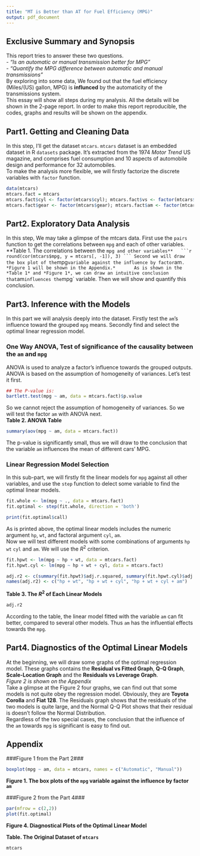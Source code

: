 ```yaml
---
title: "MT is Better than AT for Fuel Efficiency (MPG)"
output: pdf_document
---
```

## Exclusive Summary and Synopsis ##    
This report tries to answer these two questions.     
- *"Is an automatic or manual transmission better for MPG"*      
- *"Quantify the MPG difference between automatic and manual transmissions"*     
By exploring into some data, We found out that the fuel efficiency (Miles/(US) gallon, MPG) is **influnced** by the automaticity of the transmissions system.  
This essay will show all steps during my analysis. All the details will be shown in the 2-page report. In order to make this report reproducible, the codes, graphs and results will be shown on the appendix.

## Part1. Getting and Cleaning Data ##    
In this step, I'll get the dataset `mtcars`. `mtcars` dataset is an embedded dataset in R `datasets` package. It's extracted from the 1974 *Motor Trend* US magazine, and comprises fuel consumption and 10 aspects of automobile design and performance for 32 automobiles.     
To make the analysis more flexible, we will firstly factorize the discrete variables with `factor` function.  
```r
data(mtcars)
mtcars.fact = mtcars
mtcars.fact$cyl <- factor(mtcars$cyl); mtcars.fact$vs <- factor(mtcars$vs);
mtcars.fact$gear <- factor(mtcars$gear); mtcars.fact$am <- factor(mtcars$am); mtcars.fact$carb <- factor(mtcars$carb);
```

## Part2. Exploratory Data Analysis ##    
In this step, We may take a glimpse of the mtcars data. First use the `pairs` function to get the  correlations between `mpg` and each of other variables.   
**Table 1. The correlations between the `mpg and other variables**  
```r
round(cor(mtcars$mpg, y = mtcars[, -1]), 3)
```
Second we will draw the box plot of the `mpg` variable against the influence by factor `am`.  
*Figure 1 will be shown in the Appendix.*      
As is shown in the *Table 1* and *Figure 1*, we can draw an intuitive conclusion that `am` influences the `mpg` variable. Then we will show and quantify this conclusion.   

## Part3. Inference with the Models ##    
In this part we will analysis deeply into the dataset. Firstly test the `am`'s influence toward the grouped `mpg` means. Secondly find and select the optimal linear regression model.  

### One Way ANOVA, Test of significance of the causality between the `am` and `mpg` ###
ANOVA is used to analyze a factor's influence towards the grouped outputs.
ANOVA is based on the assumption of homogeneity of variances. Let's test it first.
```r
## The P-value is:
bartlett.test(mpg ~ am, data = mtcars.fact)$p.value
```
So we cannot reject the assumption of homogeneity of variances. So we will test the factor `am` with ANOVA next.  
**Table 2. ANOVA Table**
```r
summary(aov(mpg ~ am, data = mtcars.fact))
```
The p-value is significantly small, thus we will draw to the conclusion that the variable `am` influences the mean of different cars' MPG.

### Linear Regression Model Selection ###
In this sub-part, we will firstly fit the linear models for `mpg` against all other variables, and use the `step` function to delect some variable to find the optimal linear models. 
```r
fit.whole <- lm(mpg ~ ., data = mtcars.fact)
fit.optimal <- step(fit.whole, direction = 'both')
```
```r
print(fit.optimal$call)
```
As is printed above, the optimal linear models includes the numeric argument `hp`, `wt`, and factoral argument `cyl`, `am`.  
Now we will test different models with some combinations of arguments `hp` `wt` `cyl` and `am`. We will use the $R^2$ criterion.  
```r
fit.hpwt <- lm(mpg ~ hp + wt, data = mtcars.fact)
fit.hpwt.cyl <- lm(mpg ~ hp + wt + cyl, data = mtcars.fact)
```
```r
adj.r2 <- c(summary(fit.hpwt)$adj.r.squared, summary(fit.hpwt.cyl)$adj.r.squared, summary(fit.optimal)$adj.r.squared)
names(adj.r2) <- c("hp + wt", "hp + wt + cyl", "hp + wt + cyl + am")
```
**Table 3. The $R^2$ of Each Linear Models**
```r
adj.r2
```
According to the table, the linear model fitted with the variable `am` can fit better, compared to several other models. Thus `am` has the influential effects towards the `mpg`.

## Part4. Diagnostics of the Optimal Linear Models ##    
At the beginning, we will draw some graphs of the optimal regression model. These graphs contains the **Residual vs Fitted Graph**, **Q-Q Graph**, **Scale-Location Graph** and the **Residuals vs Leverage Graph**.    
*Figure 2 is shown on the Appendix*    
Take a glimpse at the Figure 2 four graphs, we can find out that some models is not quite obey the regression model. Obviously, they are **Toyota Corolla** and **Fiat 128**. The Residuals graph shows that the residuals of the two models is quite large, and the Normal Q-Q Plot shows that their residual is doesn't follow the Normal Distribution.   
Regardless of the two special cases, the conclusion that the influence of the `am` towards `mpg` is significant is easy to find out.  


## Appendix ##
  
###Figure 1 from the Part 2###
```r
boxplot(mpg ~ am, data = mtcars, names = c("Automatic", "Manual"))
```
**Figure 1. The box plots of the `mpg` variable against the influence by factor `am`**

###Figure 2 from the Part 4###
```r
par(mfrow = c(2,2))
plot(fit.optimal)
```
**Figure 4. Diagnostical Plots of the Optimal Linear Model**

**Table. The Original Dataset of `mtcars`**
```r
mtcars
```
